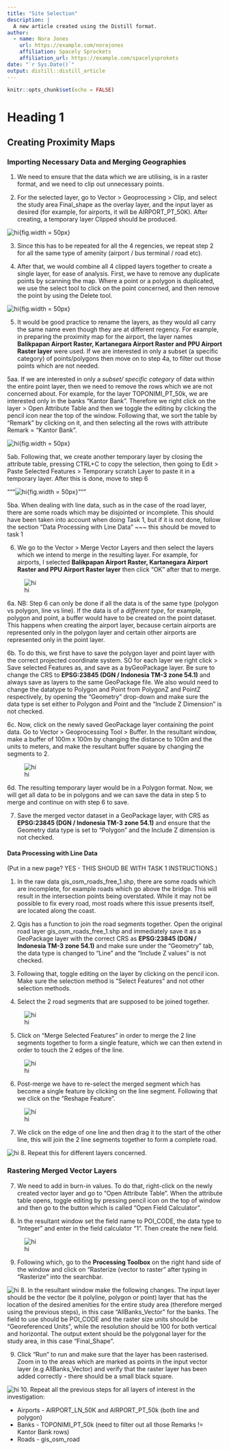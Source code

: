```yaml
---
title: "Site Selection"
description: |
  A new article created using the Distill format.
author:
  - name: Nora Jones 
    url: https://example.com/norajones
    affiliation: Spacely Sprockets
    affiliation_url: https://example.com/spacelysprokets
date: "`r Sys.Date()`"
output: distill::distill_article
---
```


```r
knitr::opts_chunk$set(echo = FALSE)
```

# Heading 1


## Creating Proximity Maps

### Importing Necessary Data and Merging Geographies

1. We need to ensure that the data which we are utilising, is in a raster format, and we need to clip out unnecessary points.

2. For the selected layer, go to Vector > Geoprocessing > Clip, and select the study area Final_shape as the overlay layer, and the input layer as desired (for example, for airports, it will be AIRPORT_PT_50K). After creating, a temporary layer Clipped should be produced.


![hi](images/Picture2.png){fig.width = 50px}

3. Since this has to be repeated for all the 4 regencies, we repeat step 2 for all the same type of amenity (airport / bus terminal / road etc). 

4. After that, we would combine all 4 clipped layers together to create a single layer, for ease of analysis. First, we have to remove any duplicate points by scanning the map. Where a point or a polygon is duplicated, we use the select tool to click on the point concerned, and then remove the point by using the Delete tool. 



![hi](images/Picture4.png){fig.width = 50px}

5. It would be good practice to rename the layers, as they would all carry the same name even though they are at different regency. For example, in preparing the proximity map for the airport, the layer names **Balikpapan Airport Raster, Kartanegara Airport Raster and PPU Airport Raster layer** were used. If we are interested in only a subset (a specific category) of points/polygons then move on to step 4a, to filter out those points which are not needed.



5aa. If we are interested in only a *subset/ specific category* of data within the entire point layer, then we need to remove the rows which we are not concerned about. For example, for the layer TOPONIMI_PT_50k, we are interested only in the banks "Kantor Bank". Therefore we right click on the layer > Open Attribute Table and then we toggle the editing by clicking the pencil icon near the top of the window. Following that, we sort the table by "Remark" by clicking on it, and then selecting all the rows with attribute Remark = "Kantor Bank". 


![hi](images/Picture11.png){fig.width = 50px}


5ab. Following that, we create another temporary layer by closing the attribute table, pressing CTRL+C to copy the selection, then going to Edit > Paste Selected Features > Temporary scratch Layer to paste it in a temporary layer. After this is done, move to step 6

"""![hi](images/Picture12.png){fig.width = 50px}"""

5ba. When dealing with line data, such as in the case of the road layer, there are some roads which may be disjointed or incomplete. This should have been taken into account when doing Task 1, but if it is not done, follow the section "Data Processing with Line Data" ~~~ this should be moved to task 1

6. We go to the Vector > Merge Vector Layers and then select the layers which we intend to merge in the resulting layer. For example, for airports, I selected **Balikpapan Airport Raster, Kartanegara Airport Raster and PPU Airport Raster layer** then click “OK” after that to merge.


![hi](images/Picture3.png)

6a. NB: Step 6 can only be done if all the data is of the same type (polygon vs polygon, line vs line). If the data is of a *different type*, for example, polygon and point, a buffer would have to be created on the point dataset. This happens when creating the airport layer, because certain airports are represented only in the polygon layer and certain other airports are represented only in the point layer.

6b. To do this, we first have to save the polygon layer and point layer with the correct projected coordinate system. SO for each layer we right click > Save selected Features as, and save as a byGeoPackage layer. Be sure to change the CRS to **EPSG:23845 (DGN / Indonesia TM-3 zone 54.1)** and always save as layers to the same GeoPackage file. We also would need to change the datatype to Polygon and Point from PolygonZ and PointZ respectively, by opening the "Geometry" drop-down and make sure the data type is set either to Polygon and Point and the "Include Z Dimension" is not checked.

6c. Now, click on the newly saved GeoPackage layer containing the point data. Go to Vector > Geoprocessing Tool > Buffer. In the resultant window, make a buffer of 100m x 100m by changing the distance to 100m and the units to meters, and make the resultant buffer square by changing the segments to 2. 

![hi](images/Picture7.png)

6d. The resulting temporary layer would be in a Polygon format. Now, we will get all data to be in polygons and we can save the data in step 5 to merge and continue on with step 6 to save.

7. Save the merged vector dataset in a GeoPackage layer, with CRS as **EPSG:23845 (DGN / Indonesia TM-3 zone 54.1)** and ensure that the Geometry data type is set to "Polygon" and the Include Z dimension is not checked.

#### Data Processing with Line Data

(Put in a new page? YES - THIS SHOUD BE WITH TASK 1 INSTRUCTIONS.)

1. In the raw data gis_osm_roads_free_1.shp, there are some roads which are incomplete, for example roads which go above the bridge. This will result in the intersection points being overstated. While it may not be possible to fix every road, most roads where this issue presents itself, are located along the coast.

2. Qgis has a function to join the road segments together. Open the original road layer gis_osm_roads_free_1.shp and immediately save it as a GeoPackage layer with the correct CRS as **EPSG:23845 (DGN / Indonesia TM-3 zone 54.1)** and make sure under the "Geometry" tab, the data type is changed to "Line" and the "Include Z values" is not checked.

3. Following that, toggle editing on the layer by clicking on the pencil icon. Make sure the selection method is "Select Features" and not other selection methods.

4. Select the 2 road segments that are supposed to be joined together.

![hi](images/Picture12.png)


5. Click on "Merge Selected Features" in order to merge the 2 line segments together to form a single feature, which we can then extend in order to touch the 2 edges of the line.

![hi](images/Picture13.png)

6. Post-merge we have to re-select the merged segment which has become a single feature by clicking on the line segment. Following that we click on the "Reshape Feature".

![hi](images/Picture17.png)

7. We click on the edge of one line and then drag it to the start of the other line, this will join the 2 line segments together to form a complete road.

![hi](images/Picture16.png)
8. Repeat this for different layers concerned. 


### Rastering Merged Vector Layers

7. We need to add in burn-in values. To do that, right-click on the newly created vector layer and go to "Open Attribute Table". When the attribute table opens, toggle editing by pressing pencil icon on the top of window and then go to the button which is called "Open Field Calculator".

8. In the resultant window set the field name to POI_CODE, the data type to "Integer" and enter in the field calculator "1". Then create the new field.

![hi](images/Picture6.png)

9. Following which, go to the **Processing Toolbox** on the right hand side of the window and click on "Rasterize (vector to raster" after typing in "Rasterize" into the searchbar.

![hi](images/Picture5.png)
8. In the resultant window make the following changes. The input layer should be the vector (be it polyline, polygon or point) layer that has the location of the desired amenities for the entire study area (therefore merged using the previous steps), in this case "AllBanks_Vector" for the banks. The field to use should be POI_CODE and the raster size units  should be "Georeferenced Units", while the resolution should be 100 for both vertical and horizontal. The output extent should be the polygonal layer for the study area, in this case "Final_Shape". 

9. Click "Run" to run and make sure that the layer has been rasterised. Zoom in to the areas which are marked as points in the input vector layer (e.g AllBanks_Vector) and verify that the raster layer has been added correctly - there should be a small black square.

![hi](images/Picture10.png)
10. Repeat all the previous steps for all layers of interest in the investigation:

* Airports - AIRPORT_LN_50K and AIRPORT_PT_50k (both line and polygon)
* Banks - TOPONIMI_PT_50k (need to filter out all those Remarks != Kantor Bank rows)
* Roads - gis_osm_road
